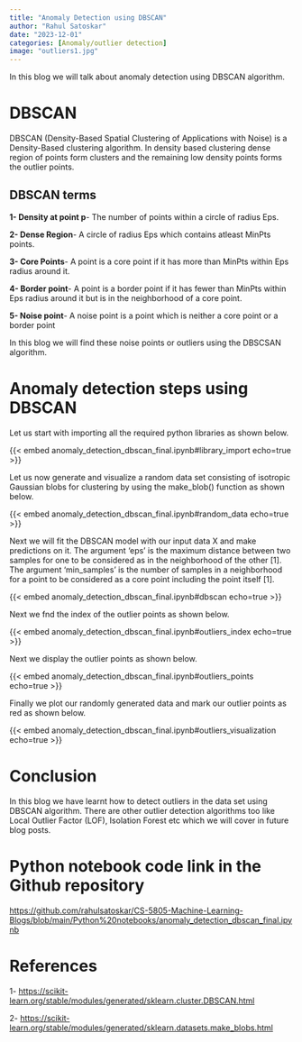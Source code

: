 ---
title: "Anomaly Detection using DBSCAN"
author: "Rahul Satoskar"
date: "2023-12-01"
categories: [Anomaly/outlier detection]
image: "outliers1.jpg"
---

In this blog we will talk about anomaly detection using DBSCAN algorithm.

# DBSCAN

DBSCAN (Density-Based Spatial Clustering of Applications with Noise) is a Density-Based clustering algorithm. In density based clustering dense region of points form clusters and the remaining low density points forms the outlier points.

## DBSCAN terms

**1- Density at point p**- The number of points within a circle of radius Eps.

**2- Dense Region**- A circle of radius Eps which contains atleast MinPts points.

**3- Core Points**- A point is a core point if it has more than MinPts within Eps radius around it.

**4- Border point**- A point is a border point if it has fewer than MinPts within Eps radius around it but is in the neighborhood of a core point.

**5- Noise point**- A noise point is a point which is neither a core point or a border point

In this blog we will find these noise points or outliers using the DBSCSAN algorithm.

# Anomaly detection steps using DBSCAN

Let us start with importing all the required python libraries as shown below.

{{< embed anomaly_detection_dbscan_final.ipynb#library_import echo=true >}}

Let us now generate and visualize a random data set consisting of isotropic Gaussian blobs for clustering by using the make_blob() function as shown below.

{{< embed anomaly_detection_dbscan_final.ipynb#random_data echo=true >}}

Next we will fit the DBSCAN model with our input data X and make predictions on it. The argument 'eps' is the maximum distance between two samples for one to be considered as in the neighborhood of the other \[1\]. The argument 'min_samples' is the number of samples in a neighborhood for a point to be considered as a core point including the point itself \[1\].

{{< embed anomaly_detection_dbscan_final.ipynb#dbscan echo=true >}}

Next we fnd the index of the outlier points as shown below.

{{< embed anomaly_detection_dbscan_final.ipynb#outliers_index echo=true >}}

Next we display the outlier points as shown below.

{{< embed anomaly_detection_dbscan_final.ipynb#outliers_points echo=true >}}

Finally we plot our randomly generated data and mark our outlier points as red as shown below.

{{< embed anomaly_detection_dbscan_final.ipynb#outliers_visualization echo=true >}}

# Conclusion

In this blog we have learnt how to detect outliers in the data set using DBSCAN algorithm. There are other outlier detection algorithms too like Local Outlier Factor (LOF), Isolation Forest etc which we will cover in future blog posts.

# Python notebook code link in the Github repository

<https://github.com/rahulsatoskar/CS-5805-Machine-Learning-Blogs/blob/main/Python%20notebooks/anomaly_detection_dbscan_final.ipynb>

# References

1- <https://scikit-learn.org/stable/modules/generated/sklearn.cluster.DBSCAN.html>

2- <https://scikit-learn.org/stable/modules/generated/sklearn.datasets.make_blobs.html>
